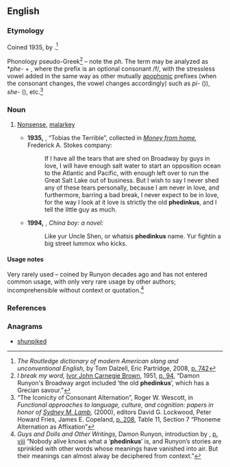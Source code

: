 ==English==
===Etymology===
Coined 1935, by {{w|Damon Runyon}}.<ref>''The Routledge dictionary of modern American slang and unconventional English,'' by Tom Dalzell, Eric Partridge, 2008, [http://books.google.com/books?id=5F-YNZRv-VMC&pg=PA742&dq=phedinkus p. 742]</ref> 

Phonology pseudo-Greek<ref>''I break my word,'' [[w:Ivor Brown|Ivor John Carnegie Brown]], 1951, [http://books.google.com/books?id=CDJKAAAAMAAJ&dq=phedinkus p. 94], “Damon Runyon's Broadway argot included ‘the old '''phedinkus'''’, which has a Grecian savour.”</ref> – note the ''ph''. The term may be analyzed as *''phe-'' + {{term|dinkus||contrivance (slang)|lang=en}}, where the prefix is an optional consonant /f/, with the stressless vowel added in the same way as other mutually [[w:apophony|apophonic]] prefixes (when the consonant changes, the vowel changes accordingly) such as ''pi-'' ({{term|pizazz|lang=en}})), ''she-'' ({{term|shebang|lang=en}}), etc.<ref>“The Iconicity of Consonant Alternation”, Roger W. Wescott, in ''Functional approaches to language, culture, and cognition: papers in honor of [[w:Sydney Lamb|Sydney M. Lamb]],'' (2000), editors David G. Lockwood, Peter Howard Fries, James E. Copeland, [http://books.google.com/books?id=quxDFHwth4oC&pg=PA208&dq=phedinkus p. 208], Table 11, Section 7 “Phoneme Alternation as Affixation”</ref>

===Noun===
{{en-noun|-}}

# {{context|obsolete|rare|nonce}} [[nonsense|Nonsense]], [[malarkey]]
#* '''1935,''' {{w|Damon Runyon}}, “Tobias the Terrible”, collected in ''[http://books.google.com/books?id=F-1LAAAAIAAJ&dq=phedinkus Money from home],'' Frederick A. Stokes company:
#*:If I have all the tears that are shed on Broadway by guys in love, I will have enough salt water to start an opposition ocean to the Atlantic and Pacific, with enough left over to run the Great Salt Lake out of business. But I wish to say I never shed any of these tears personally, because I am never in love, and furthermore, barring a bad break, I never expect to be in love, for the way I look at it love is strictly the old '''phedinkus''', and I tell the little guy as much.
#* '''1994,''' {{w|Gus Lee}}, ''China boy: a novel:''
#*:Like yur Uncle Shen, or whatsis '''phedinkus''' name. Yur fightin a big street lummox who kicks.

====Usage notes====
Very rarely used – coined by Runyon decades ago and has not entered common usage, with only very rare usage by other authors; incomprehensible without context or quotation.<ref>''Guys and Dolls and Other Writings,'' Damon Runyon, introduction by {{w|Pete Hamill}}, [http://books.google.com/books?ei=WK3PTbq3G4_KvQOjvtWVCg&ct=result&id=PCkgAQAAIAAJ&dq=phedinkus&q=%22nobody+alive%22#search_anchor p. viii]
“Nobody alive knows what a ‘'''phedinkus'''’ is, and Runyon’s stories are sprinkled with other words whose meanings have vanished into air. But their meanings can almost alway be deciphered from context.”</ref>

===References===
<references/>

===Anagrams===
* [[shunpiked#English|shunpiked]]